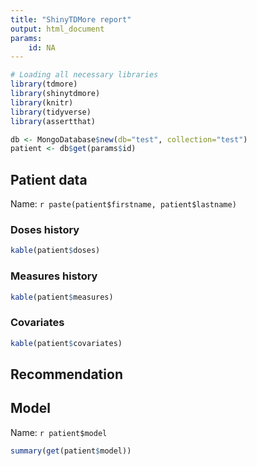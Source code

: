 ---
title: "ShinyTDMore report"
output: html_document
params:
    id: NA
---

```{r, echo=F, message=F}
# Loading all necessary libraries
library(tdmore)
library(shinytdmore)
library(knitr)
library(tidyverse)
library(assertthat)
```

```{r, echo=F}
db <- MongoDatabase$new(db="test", collection="test")
patient <- db$get(params$id)
```

## Patient data
Name: `r paste(patient$firstname, patient$lastname)`

### Doses history
```{r, echo=F}
kable(patient$doses)
```

### Measures history
```{r, echo=F}
kable(patient$measures)
```

### Covariates
```{r, echo=F}
kable(patient$covariates)
```

## Recommendation

## Model
Name: `r patient$model`
```{r, echo=F, comment=NA}
summary(get(patient$model))
```